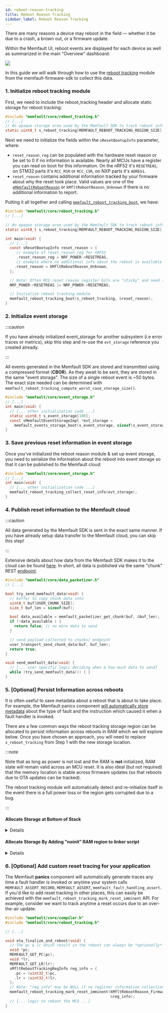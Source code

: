 ```yaml
---
id: reboot-reason-tracking
title: Reboot Reason Tracking
sidebar_label: Reboot Reason Tracking
---
```


There are many reasons a device may reboot in the field — whether it be due to a
crash, a brown out, or a firmware update.

Within the Memfault UI, reboot events are displayed for each device as well as
summarized in the main "Overview" dashboard:

![](/img/docs/embedded/reboot-reason-chart.png)

In this guide we will walk through how to use the
[reboot tracking](https://github.com/memfault/memfault-firmware-sdk/blob/master/components/include/memfault/core/reboot_tracking.h#L9-L21)
module from the memfault-firmware-sdk to collect this data.

### 1. Initialize reboot tracking module

First, we need to include the reboot_tracking header and allocate static storage
for reboot tracking:

```c
#include "memfault/core/reboot_tracking.h"
// [...]
// An opaque storage area used by the Memfault SDK to track reboot information.
static uint8_t s_reboot_tracking[MEMFAULT_REBOOT_TRACKING_REGION_SIZE];
```

Next we need to initialize the fields within the `sResetBootupInfo` parameter,
where:

- `reset_reason_reg` can be populated with the hardware reset reason or be set
  to 0 if no information is available. Nearly all MCUs have a register you can
  read on boot for this information. On the nRF52 it's `RESETREAS`, on STM32
  parts it's `RCC_RSR` or `RCC_CSR`, on NXP parts it's `AOREG1`.
- `reset_reason` contains additional information tracked by your firmware about
  why the reset took place. Valid values are one of the
  [`eMemfaultRebootReason`](https://mflt.io/reset-reason-codes) or
  `kMfltRebootReason_Unknown` if there is no additional information to report.

Putting it all together and calling
[`memfault_reboot_tracking_boot`](https://github.com/memfault/memfault-firmware-sdk/blob/master/components/include/memfault/core/reboot_tracking.h#L77),
we have:

```c
#include "memfault/core/reboot_tracking.h"
// [...]

// An opaque storage area used by the Memfault SDK to track reboot information.
static uint8_t s_reboot_tracking[MEMFAULT_REBOOT_TRACKING_REGION_SIZE];

int main(void) {
  // [...]
  const sResetBootupInfo reset_reason = {
     // example of reset_reason_reg for nRF52
     .reset_reason_reg = NRF_POWER->RESETREAS,
     // example where no additional info about the reboot is available
    .reset_reason = kMfltRebootReason_Unknown,
  };

  // Note: Often MCU reset reason register bits are "sticky" and need to be manually cleared
  NRF_POWER->RESETREAS |= NRF_POWER->RESETREAS;

  // Initialize reboot tracking module
  memfault_reboot_tracking_boot(s_reboot_tracking, &reset_reason);
}
```

### 2. Initialize event storage

:::caution

If you have already initialized event_storage for another subsystem (i.e error
traces or metrics), skip this step and re-use the `evt_storage` reference you
created already.

:::

All events generated in the Memfault SDK are stored and transmitted using a
compressed format (**CBOR**). As they await to be sent, they are stored in the
same "event storage". The size of a single reboot event is ~50 bytes. The exact
size needed can be determined with
`memfault_reboot_tracking_compute_worst_case_storage_size()`.

```c
#include "memfault/core/event_storage.h"
// [...]
int main(void) {
  // [... other initialization code ...]
  static uint8_t s_event_storage[100];
  const sMemfaultEventStorageImpl *evt_storage =
    memfault_events_storage_boot(s_event_storage, sizeof(s_event_storage));
}
```

### 3. Save previous reset information in event storage

Once you've initialized the reboot reason module & set up event storage, you
need to serialize the information about the reboot into event storage so that it
can be published to the Memfault cloud:

```c
#include "memfault/core/event_storage.h"
// [...]
int main(void) {
  // [... other initialization code ...]
  memfault_reboot_tracking_collect_reset_info(evt_storage);
}
```

### 4. Publish reset information to the Memfault cloud

:::caution

All data generated by the Memfault SDK is sent in the exact same manner. If you
have already setup data transfer to the Memfault cloud, you can skip this step!

:::

Extensive details about how data from the Memfault SDK makes it to the cloud can
be found [here](data-from-firmware-to-cloud.mdx). In short, all data is
published via the same "chunk" REST
[endpoint](https://api-docs.memfault.com/?version=latest#66b0e390-2c3e-4c0d-b6c2-836a287b9e5f).

```c
#include "memfault/core/data_packetizer.h"
// [...]

bool try_send_memfault_data(void) {
  // buffer to copy chunk data into
  uint8_t buf[USER_CHUNK_SIZE];
  size_t buf_len = sizeof(buf);

  bool data_available = memfault_packetizer_get_chunk(buf, &buf_len);
  if (!data_available ) {
    return false; // no more data to send
  }

  // send payload collected to chunks/ endpoint
  user_transport_send_chunk_data(buf, buf_len);
  return true;
}

void send_memfault_data(void) {
  // [... user specific logic deciding when & how much data to send]
  while (try_send_memfault_data()) { }
}
```

### 5. [Optional] Persist Information across reboots

It is often useful to save metadata about a reboot that is about to take place.
For example, the Memfault panics component
[will automatically store metadata](https://github.com/memfault/memfault-firmware-sdk/blob/master/components/src/memfault_fault_handling_arm.c#L94-L98)
about the type of fault and the instruction which caused it when a fault handler
is invoked.

There are a few common ways the reboot tracking storage region can be allocated
to persist information across reboots in RAM which we will explore below. Once
you have chosen an approach, you will need to replace `s_reboot_tracking` from
Step 1 with the new storage location.

:::note

Note that as long as power is not lost and the RAM is **not** initialized, RAM
state will remain valid across an MCU reset. It is also ideal (but not required)
that the memory location is stable across firmware updates (so that reboots due
to OTA updates can be tracked).

The reboot tracking module will automatically detect and re-initialize itself in
the event there is a full power loss or the region gets corrupted due to a bug.

:::

#### Allocate Storage at Bottom of Stack

<details>
<summary> Details </summary>
<p>
<br/>

If your project is using a
[CMSIS based linker script](https://github.com/ARM-software/CMSIS_5/blob/132ed8b6ada281acc839223d8ee83c305cee7d45/Device/ARM/ARMCM4/Source/GCC/gcc_arm.ld#L283-L294),
the ISR Stack is always allocated at the top of available RAM and the
`__StackLimit` linker script variable can be used to get the location of the
bottom of the stack.

```c
extern uint32_t __StackLimit;
static void *s_reboot_tracking = &__StackLimit;
```

Placing reboot tracking in this location has several advantages:

- No linker script changes necessary.
- The stack region is not scrubbed or initialized by default so values will
  persist across reboots.
- This memory location is stable across firmware releases as well as between
  bootloaders and main firmware images because it's always allocated at the top
  of RAM. The location would only move if
  [`__STACK_SIZE`](https://github.com/ARM-software/CMSIS_5/blob/132ed8b6ada281acc839223d8ee83c305cee7d45/Device/ARM/ARMCM4/Source/GCC/gcc_arm.ld#L53)
  was changed.
- For ARM (and most other architectures) the stack grows down so the stack
  pointer should never be close to the bottom of the stack since that would be
  indicative of a stack overflow and a pretty serious memory corruption bug.
  (Generally the system heap or bss is directly below the stack!).

</p>
</details>

#### Allocate Storage By Adding "noinit" RAM region to linker script

<details>
<summary> Details </summary>
<p>
<br/>

For GNU GCC, this can easily be achieved by placing the memory in a section that
is not part of `.bss` or `.data`:

```c
#include "memfault/core/reboot_tracking.h"

static uint8_t s_reboot_tracking[MEMFAULT_REBOOT_TRACKING_REGION_SIZE]
    __attribute__((section(".mflt_reboot_info")));
```

```ld
/* Your .ld file */

MEMORY
{
  /* [...] */
  NOINIT (rw) :  ORIGIN = <RAM_REGION_START>, LENGTH = 64
}
SECTIONS
{
  /* [...] */
  .noinit (NOLOAD): { KEEP(*(*.mflt_reboot_info)) } > NOINIT
}
```

</p>
</details>

### 6. [Optional] Add custom reset tracing for your application

The Memfault **panics** component will automatically generate traces any time a
fault handler is invoked or anytime your system calls `MEMFAULT_ASSERT_RECORD`,
`MEMFAULT_ASSERT`, `memfault_fault_handling_assert`. If you'd like to add reset
tracking in other places, this can easily be achieved with the
`memfault_reboot_tracking_mark_reset_imminent` API. For example, consider we
want to track anytime a reset occurs due to an over-the-air update:

```c
#include "memfault/core/compiler.h"
#include "memfault/core/reboot_tracking.h"

// [...]

void ota_finalize_and_reboot(void) {
  // The pc & lr which result in the reboot can always be *optionally* recorded
  void *pc;
  MEMFAULT_GET_PC(pc);
  void *lr;
  MEMFAULT_GET_LR(lr);
  sMfltRebootTrackingRegInfo reg_info = {
    .pc = (uint32_t)pc,
    .lr = (uint32_t)lr,
  };
  // Note: "reg_info" may be NULL if no register information collection is desired
  memfault_reboot_tracking_mark_reset_imminent(kMfltRebootReason_FirmwareUpdate,
                                               &reg_info);
  // [... logic to reboot the MCU ...]
}
```
